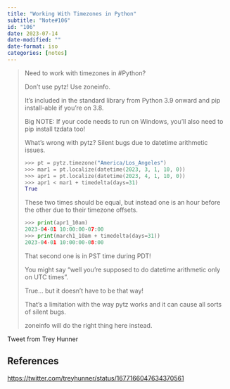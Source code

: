 ```yaml
---
title: "Working With Timezones in Python"
subtitle: "Note#106"
id: "106"
date: 2023-07-14
date-modified: ""
date-format: iso
categories: [notes]
---
```

> Need to work with timezones in #Python?
>
> Don't use pytz! Use zoneinfo.
>
> It's included in the standard library from Python 3.9 onward and pip install-able if you're on 3.8.
>
> Big NOTE: If your code needs to run on Windows, you'll also need to pip install tzdata too!
>
> What's wrong with pytz? Silent bugs due to datetime arithmetic issues.
>
> ```python
> >>> pt = pytz.timezone("America/Los_Angeles")
> >>> mar1 = pt.localize(datetime(2023, 3, 1, 10, 0))
> >>> apr1 = pt.localize(datetime(2023, 4, 1, 10, 0))
> >>> apr1 < mar1 + timedelta(days=31)
> True
> ```
>
> These two times should be equal, but instead one is an hour before the other due to their timezone offsets.
>
> ```python
> >>> print(apr1_10am)
> 2023-04-01 10:00:00-07:00
> >>> print(march1_10am + timedelta(days=31))
> 2023-04-01 10:00:00-08:00
> ```
>
> That second one is in PST time during PDT!
>
> You might say "well you're supposed to do datetime arithmetic only on UTC times".
>
> True... but it doesn't have to be that way!
>
> That's a limitation with the way pytz works and it can cause all sorts of silent bugs.
>
> zoneinfo will do the right thing here instead.

Tweet from Trey Hunner

## References

<https://twitter.com/treyhunner/status/1677166047634370561>
